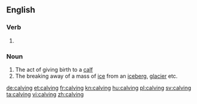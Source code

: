 ==English==

===Verb===
{{head|en}}

# {{present participle of|calve}}

===Noun===
{{en-noun}}

# The act of giving birth to a [[calf]]
# The breaking away of a mass of [[ice]] from an [[iceberg]], [[glacier]] etc.

[[de:calving]]
[[et:calving]]
[[fr:calving]]
[[kn:calving]]
[[hu:calving]]
[[pl:calving]]
[[sv:calving]]
[[ta:calving]]
[[vi:calving]]
[[zh:calving]]